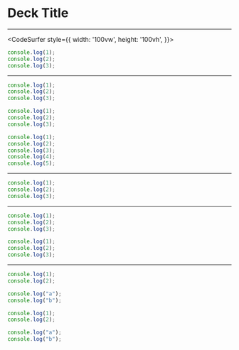 

# Deck Title

---

<CodeSurfer 
  style={{
      width: '100vw',
      height: '100vh',
    }}>

```js
console.log(1);
console.log(2);
console.log(3);
```

</CodeSurfer>

---

<CodeSurfer>

```js
console.log(1);
console.log(2);
console.log(3);
```

```js 1
console.log(1);
console.log(2);
console.log(3);
```

```js
console.log(1);
console.log(2);
console.log(3);
console.log(4);
console.log(5);
```

</CodeSurfer>

---

<CodeSurfer>

```js 1:2,3[8:10]
console.log(1);
console.log(2);
console.log(3);
```

</CodeSurfer>

---

<CodeSurfer>

```js 1 title="Title" subtitle="Look at the first line"
console.log(1);
console.log(2);
console.log(3);
```

```js 2 title="Title" subtitle="and now the second"
console.log(1);
console.log(2);
console.log(3);
```

</CodeSurfer>

---

<CodeSurferColumns>

<Step subtitle="First Step">

```js
console.log(1);
console.log(2);
```

```js
console.log("a");
console.log("b");
```

</Step>

<Step subtitle="Second Step">

```js 2
console.log(1);
console.log(2);
```

```js 2
console.log("a");
console.log("b");
```

</Step>

</CodeSurferColumns>